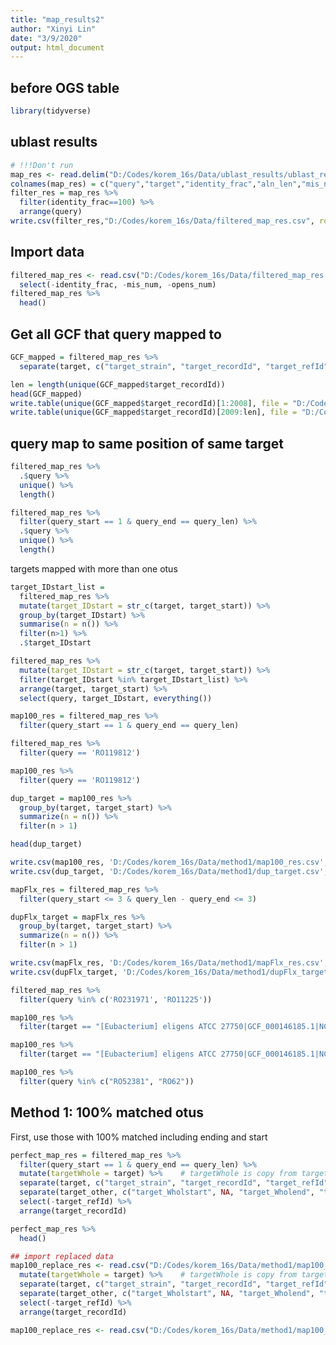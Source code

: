 ```yaml
---
title: "map_results2"
author: "Xinyi Lin"
date: "3/9/2020"
output: html_document
---
```


## before OGS table

```r
library(tidyverse)
```

## ublast results

```r
# !!!Don't run
map_res <- read.delim("D:/Codes/korem_16s/Data/ublast_results/ublast_res.useout", header=FALSE)
colnames(map_res) = c("query","target","identity_frac","aln_len","mis_num","opens_num","query_start","query_end","query_len","target_start","target_end","e_value","bit_score")
filter_res = map_res %>% 
  filter(identity_frac==100) %>% 
  arrange(query)
write.csv(filter_res,"D:/Codes/korem_16s/Data/filtered_map_res.csv", row.names = FALSE)
```

## Import data

```r
filtered_map_res <- read.csv("D:/Codes/korem_16s/Data/filtered_map_res.csv") %>% 
  select(-identity_frac, -mis_num, -opens_num)
filtered_map_res %>% 
  head()
```

## Get all GCF that query mapped to 

```r
GCF_mapped = filtered_map_res %>% 
  separate(target, c("target_strain", "target_recordId", "target_refId", "target_Chromosome", "target_other"), "\\|") 
```

```r
len = length(unique(GCF_mapped$target_recordId))
head(GCF_mapped)
write.table(unique(GCF_mapped$target_recordId)[1:2008], file = "D:/Codes/korem_16s/Data/GCF_mapped1.txt", append = FALSE, quote = FALSE, row.names = FALSE, col.names = FALSE)
write.table(unique(GCF_mapped$target_recordId)[2009:len], file = "D:/Codes/korem_16s/Data/GCF_mapped2.txt", append = FALSE, quote = FALSE, row.names = FALSE, col.names = FALSE)
```


## query map to same position of same target

```r
filtered_map_res %>% 
  .$query %>% 
  unique() %>% 
  length()

filtered_map_res %>% 
  filter(query_start == 1 & query_end == query_len) %>% 
  .$query %>% 
  unique() %>% 
  length()
```

targets mapped with more than one otus

```r
target_IDstart_list = 
  filtered_map_res %>% 
  mutate(target_IDstart = str_c(target, target_start)) %>% 
  group_by(target_IDstart) %>% 
  summarise(n = n()) %>% 
  filter(n>1) %>% 
  .$target_IDstart
```

```r
filtered_map_res %>% 
  mutate(target_IDstart = str_c(target, target_start)) %>% 
  filter(target_IDstart %in% target_IDstart_list) %>% 
  arrange(target, target_start) %>% 
  select(query, target_IDstart, everything())
```

```r
map100_res = filtered_map_res %>% 
  filter(query_start == 1 & query_end == query_len)
```

```r
filtered_map_res %>% 
  filter(query == 'RO119812')
```

```r
map100_res %>% 
  filter(query == 'RO119812')
```

```r
dup_target = map100_res %>% 
  group_by(target, target_start) %>% 
  summarize(n = n()) %>% 
  filter(n > 1)

head(dup_target)
```

```r
write.csv(map100_res, 'D:/Codes/korem_16s/Data/method1/map100_res.csv', row.names = FALSE)
write.csv(dup_target, 'D:/Codes/korem_16s/Data/method1/dup_target.csv', row.names = FALSE)
```

```r
mapFlx_res = filtered_map_res %>% 
  filter(query_start <= 3 & query_len - query_end <= 3)

dupFlx_target = mapFlx_res %>% 
  group_by(target, target_start) %>% 
  summarize(n = n()) %>% 
  filter(n > 1)

write.csv(mapFlx_res, 'D:/Codes/korem_16s/Data/method1/mapFlx_res.csv', row.names = FALSE)
write.csv(dupFlx_target, 'D:/Codes/korem_16s/Data/method1/dupFlx_target.csv', row.names = FALSE)
```

```r
filtered_map_res %>% 
  filter(query %in% c('RO231971', 'RO11225'))
```

```r
map100_res %>% 
  filter(target == "[Eubacterium] eligens ATCC 27750|GCF_000146185.1|NC_012778.1|Chromosome: ANONYMOUS|15553..17092 +" & target_start == 545)
```

```r
map100_res %>% 
  filter(target == "[Eubacterium] eligens ATCC 27750|GCF_000146185.1|NC_012778.1|Chromosome: ANONYMOUS|2029850..2031389 -" & target_start == 783)
```

```r
map100_res %>% 
  filter(query %in% c("RO52381", "RO62"))
```

## Method 1: 100% matched otus

First, use those with 100% matched including ending and start

```r
perfect_map_res = filtered_map_res %>% 
  filter(query_start == 1 & query_end == query_len) %>% 
  mutate(targetWhole = target) %>%    # targetWhole is copy from target and contains ID, Chromosome and startpoint
  separate(target, c("target_strain", "target_recordId", "target_refId", "target_Chromosome", "target_other"), "\\|") %>% 
  separate(target_other, c("target_Wholstart", NA, "target_Wholend", "target_strand"), "([\\..\\ ])") %>% 
  select(-target_refId) %>% 
  arrange(target_recordId)

perfect_map_res %>% 
  head()
```

```r
## import replaced data
map100_replace_res <- read.csv("D:/Codes/korem_16s/Data/method1/map100_replace_res.csv") %>% 
  mutate(targetWhole = target) %>%    # targetWhole is copy from target and contains ID, Chromosome and startpoint
  separate(target, c("target_strain", "target_recordId", "target_refId", "target_Chromosome", "target_other"), "\\|") %>% 
  separate(target_other, c("target_Wholstart", NA, "target_Wholend", "target_strand"), "([\\..\\ ])") %>% 
  select(-target_refId) %>% 
  arrange(target_recordId)
```

```r
map100_replace_res <- read.csv("D:/Codes/korem_16s/Data/method1/map100_replace_res.csv")
```

```r

```

